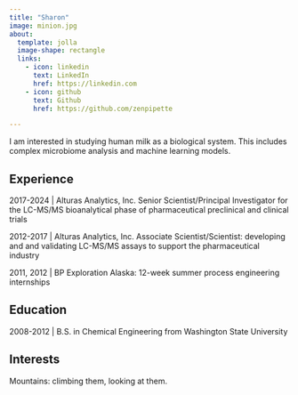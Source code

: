 ```yaml
---
title: "Sharon"
image: minion.jpg
about:
  template: jolla
  image-shape: rectangle
  links:
    - icon: linkedin
      text: LinkedIn
      href: https://linkedin.com
    - icon: github
      text: Github
      href: https://github.com/zenpipette

---
```


I am interested in studying human milk as a biological system. This includes complex microbiome analysis and machine learning models.  

## Experience

2017-2024 | Alturas Analytics, Inc. Senior Scientist/Principal Investigator for the LC-MS/MS bioanalytical phase of pharmaceutical preclinical and clinical trials

2012-2017 | Alturas Analytics, Inc.  Associate Scientist/Scientist: developing and  and validating LC-MS/MS assays to support the pharmaceutical industry

2011, 2012 | BP Exploration Alaska: 12-week summer process engineering internships

## Education

2008-2012 | B.S. in Chemical Engineering from Washington State University

## Interests

Mountains: climbing them, looking at them.
